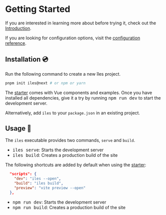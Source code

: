 [introduction]: /guide/introduction
[configuration reference]: /config
[starter]: https://github.com/ElMassimo/create-iles

# Getting Started

If you are interested in learning more about <Iles/> before trying it, check out the [Introduction].

If you are looking for configuration options, visit the [configuration reference].

## Installation 💿

Run the following command to create a new îles project.

```bash
pnpm init iles@next # or npm or yarn
```

The [starter] comes with Vue components and examples. Once you have installed
all dependencies, give it a try by running <kbd>npm run dev</kbd> to start the
development server.

Alternatively, add `iles` to your `package.json` in an existing project.

## Usage 🚀

The `iles` executable provides two commands, `serve` and `build`.

- <kbd>iles serve</kbd>: Starts the development server
- <kbd>iles build</kbd>: Creates a production build of the site

The following shortcuts are added by default when using the [starter]:

```json
  "scripts": {
    "dev": "iles --open",
    "build": "iles build",
    "preview": "vite preview --open"
  },
```

- <kbd>npm run dev</kbd>: Starts the development server
- <kbd>npm run build</kbd>: Creates a production build of the site
